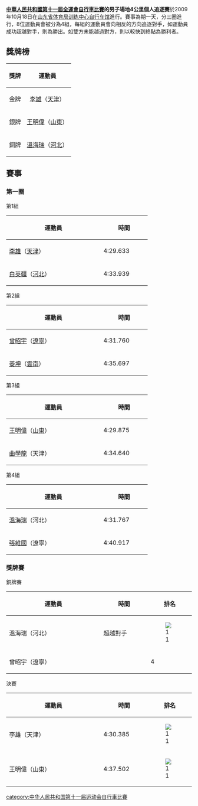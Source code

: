 '''[[中華人民共和國第十一屆全運會|中華人民共和國第十一屆全運會]][[中華人民共和國第十一屆全運會自行車比賽|自行車比賽]]的男子場地4公里個人追逐賽'''於2009年10月18日在[[山东省体育局训练中心自行车馆|山东省体育局训练中心自行车馆]]進行。賽事為期一天，分三圈進行，8位運動員會被分為4組，每組的運動員會向相反的方向追逐對手，如運動員成功超越對手，則為勝出。如雙方未能越過對方，則以較快到終點為勝利者。

== 獎牌榜 ==
{| class="wikitable"
|- bgcolor="#efefef"
!align=center| 獎牌
!align=center| 運動員
|-
| bgcolor="gold" | 金牌
| [[李雄_(自行车运动员)|李雄]]（[[天津|天津]]）
|-
| bgcolor="silver" | 銀牌
| [[王明偉|王明偉]]（[[山東|山東]]）
|-
| bgcolor="cc9966" | 銅牌
| [[溫海瑞|溫海瑞]]（[[河北|河北]]）
|}

==賽事==
===第一圈===
{{col-begin}}
{{col-2}}
;第1組
{| class="wikitable" style="text-align:center;"
!style="width:15em"| 運動員
!style="width:7em"| 時間
|-
|align=left|[[李雄_(自行车运动员)|李雄]]（[[天津|天津]]）|| 4:29.633
|-
|align=left|[[白英疆|白英疆]]（[[河北|河北]]）|| 4:33.939
|}
{{col-2}}
;第2組
{| class="wikitable" style="text-align:center;"
!style="width:15em"| 運動員
!style="width:7em"| 時間
|-
|align=left|[[曾昭宇|曾昭宇]]（[[遼寧|遼寧]]）|| 4:31.760 
|-
|align=left|[[姜坤_(自行车运动员)|姜坤]]（[[雲南|雲南]]）|| 4:35.697
|}
{{col-end}}
{{col-begin}}
{{col-2}}
;第3組
{| class="wikitable" style="text-align:center;"
!style="width:15em"| 運動員
!style="width:7em"| 時間
|-
|align=left|[[王明偉|王明偉]]（[[山東|山東]]）|| 4:29.875
|-
|align=left|[[曲學龍|曲學龍]]（天津）|| 4:34.640
|}
{{col-2}}
;第4組
{| class="wikitable" style="text-align:center;"
!style="width:15em"| 運動員
!style="width:7em"| 時間
|-
|align=left|[[溫海瑞|溫海瑞]]（河北）|| 4:31.767
|-
|align=left|[[張維國|張維國]]（遼寧）|| 4:40.917
|}
{{col-end}}

=== 獎牌賽 ===
{{col-begin}}
{{col-2}}
;銅牌賽
{| class="wikitable" style="text-align:center;"
!style="width:15em"| 運動員
!style="width:7em"| 時間
! 排名
|-
|align=left|溫海瑞（河北）|| 超越對手 || [[File:bronze_medal_icon.svg|1]]
|-
|align=left|曾昭宇（遼寧）||  || 4 
|}
{{col-2}}
;決賽
{| class="wikitable" style="text-align:center;"
!style="width:15em"| 運動員
!style="width:7em"| 時間
! 排名
|-
|align=left|李雄（天津）|| 4:30.385 ||[[File:gold_medal_icon.svg|1]]
|-
|align=left|王明偉（山東）|| 4:37.502 ||[[File:silver_medal_icon.svg|1]] 
|}
{{col-end}}

[[category:中华人民共和国第十一届运动会自行車比賽|category:中华人民共和国第十一届运动会自行車比賽]]